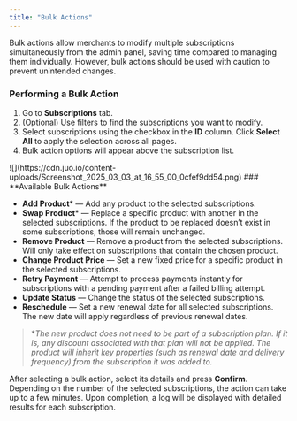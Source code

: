 ```yaml
---
title: "Bulk Actions"
---
```


Bulk actions allow merchants to modify multiple subscriptions simultaneously from the admin panel, saving time compared to managing them individually. However, bulk actions should be used with caution to prevent unintended changes.

### **Performing a Bulk Action**

1. Go to **Subscriptions** tab.
2. (Optional) Use filters to find the subscriptions you want to modify.
3. Select subscriptions using the checkbox in the **ID** column. Click **Select All** to apply the selection across all pages.
4. Bulk action options will appear above the subscription list.
<Frame>
![](https://cdn.juo.io/content-uploads/Screenshot_2025_03_03_at_16_55_00_0cfef9dd54.png)
</Frame>
### **Available Bulk Actions**

* **Add Product**\* — Add any product to the selected subscriptions.
* **Swap Product**\* — Replace a specific product with another in the selected subscriptions. If the product to be replaced doesn’t exist in some subscriptions, those will remain unchanged.
* **Remove Product** — Remove a product from the selected subscriptions. Will only take effect on subscriptions that contain the chosen product.
* **Change Product Price** — Set a new fixed price for a specific product in the selected subscriptions.
* **Retry Payment** — Attempt to process payments instantly for subscriptions with a pending payment after a failed billing attempt.
* **Update Status** — Change the status of the selected subscriptions.
* **Reschedule** — Set a new renewal date for all selected subscriptions. The new date will apply regardless of previous renewal dates.

> **The new product does not need to be part of a subscription plan. If it is, any discount associated with that plan will not be applied. The product will inherit key properties (such as renewal date and delivery frequency) from the subscription it was added to.*

After selecting a bulk action, select its details and press **Confirm**. Depending on the number of the selected subscriptions, the action can take up to a few minutes. Upon completion, a log will be displayed with detailed results for each subscription.
